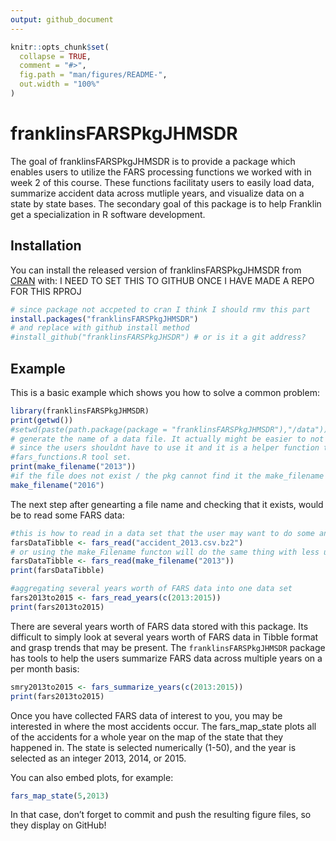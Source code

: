 ```yaml
---
output: github_document
---
```


<!-- README.md is generated from README.Rmd. Please edit that file -->

```r
knitr::opts_chunk$set(
  collapse = TRUE,
  comment = "#>",
  fig.path = "man/figures/README-",
  out.width = "100%"
)
```
# franklinsFARSPkgJHMSDR

<!-- badges: start -->
<!-- badges: end -->

The goal of franklinsFARSPkgJHMSDR is to provide a package which enables users to utilize the FARS processing functions we worked with in week 2 of this course. These functions facilitaty users to easily load data, summarize accident data across mutliple years, and visualize data on a state by state bases. The secondary goal of this package is to help Franklin get a specialization in R software development. 

## Installation

You can install the released version of franklinsFARSPkgJHMSDR from [CRAN](https://CRAN.R-project.org) with: I NEED TO SET THIS TO GITHUB ONCE I HAVE MADE A REPO FOR THIS RPROJ

``` r
# since package not accpeted to cran I think I should rmv this part
install.packages("franklinsFARSPkgJHMSDR")
# and replace with github install method
#install_github("franklinsFARSPkgJHSDR") # or is it a git address?
```

## Example

This is a basic example which shows you how to solve a common problem:

```r
library(franklinsFARSPkgJHMSDR)
print(getwd())
#setwd(paste(path.package(package = "franklinsFARSPkgJHMSDR"),"/data"))
# generate the name of a data file. It actually might be easier to not @export this function
# since the users shouldnt have to use it and it is a helper function to other functions in the 
#fars_functions.R tool set. 
print(make_filename("2013"))
#if the file does not exist / the pkg cannot find it the make_filename fxn will throw an error
make_filename("2016")
```

The next step after genearting a file name and checking that it exists, would be to read some FARS data: 

```r
#this is how to read in a data set that the user may want to do some analysis on or manipulate in some way. 
farsDataTibble <- fars_read("accident_2013.csv.bz2")
# or using the make_Filename functon will do the same thing with less user input
farsDataTibble <- fars_read(make_filename("2013"))
print(farsDataTibble)

#aggregating several years worth of FARS data into one data set 
fars2013to2015 <- fars_read_years(c(2013:2015))
print(fars2013to2015)

```

There are several years worth of FARS data stored with this package. Its difficult to simply look at several years worth of FARS data in Tibble format and grasp trends that may be present. The `franklinsFARSPkgJHMSDR` package has tools to help the users summarize FARS data across multiple years on a per month basis:

```r

smry2013to2015 <- fars_summarize_years(c(2013:2015))
print(fars2013to2015)

```

Once you have collected FARS data of interest to you, you may be interested in where the most accidents occur. The fars_map_state plots all of the accidents for a whole year on the map of the state that they happened in. The state is selected numerically (1-50), and the year is selected as an integer 2013, 2014, or 2015. 

You can also embed plots, for example:

```r
fars_map_state(5,2013)
```

In that case, don't forget to commit and push the resulting figure files, so they display on GitHub!
